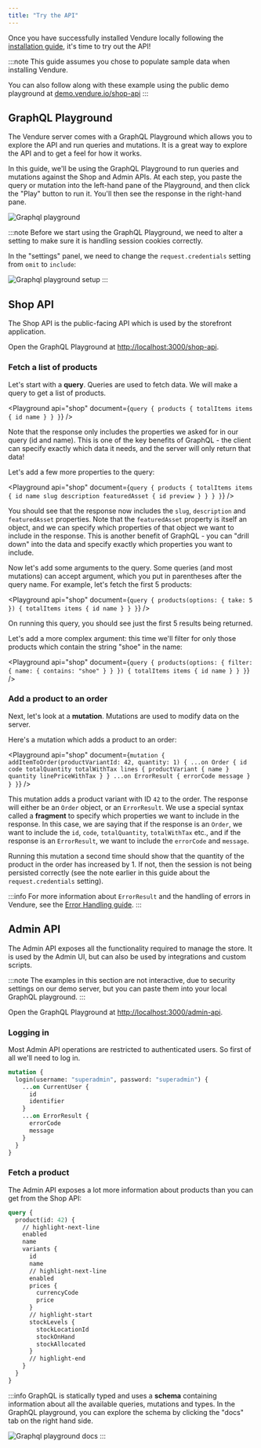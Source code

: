 ```yaml
---
title: "Try the API"
---
```



Once you have successfully installed Vendure locally following the [installation guide](/guides/getting-started/installation),
it's time to try out the API!

:::note
This guide assumes you chose to populate sample data when installing Vendure.

You can also follow along with these example using the public demo playground at [demo.vendure.io/shop-api](https://demo.vendure.io/shop-api)
:::

## GraphQL Playground

The Vendure server comes with a GraphQL Playground which allows you to explore the API and run queries and mutations. It is
a great way to explore the API and to get a feel for how it works.

In this guide, we'll be using the GraphQL Playground to run queries and mutations against the Shop and Admin APIs. At each
step, you paste the query or mutation into the left-hand pane of the Playground, and then click the "Play" button to run it.
You'll then see the response in the right-hand pane.

![Graphql playground](./playground.webp)

:::note
Before we start using the GraphQL Playground, we need to alter a setting to make sure it is handling session cookies
correctly.

In the "settings" panel, we need to change the `request.credentials` setting from `omit` to `include`:

![Graphql playground setup](./playground-setup.webp)
:::

## Shop API

The Shop API is the public-facing API which is used by the storefront application.

Open the GraphQL Playground at [http://localhost:3000/shop-api](http://localhost:3000/shop-api).

### Fetch a list of products

Let's start with a **query**. Queries are used to fetch data. We will make a query to get a list of products.

<Playground api="shop" document={`
query {
  products {
    totalItems
    items {
      id
      name
    }
  }
}
`} />


Note that the response only includes the properties we asked for in our query (id and name). This is one of the key benefits
of GraphQL - the client can specify exactly which data it needs, and the server will only return that data!

Let's add a few more properties to the query:

<Playground api="shop" document={`
query {
  products {
    totalItems
    items {
      id
      name
      slug
      description
      featuredAsset {
        id
        preview
      }
    }
  }
}
`} />

You should see that the response now includes the `slug`, `description` and `featuredAsset` properties. Note that the
`featuredAsset` property is itself an object, and we can specify which properties of that object we want to include in the
response. This is another benefit of GraphQL - you can "drill down" into the data and specify exactly which properties you
want to include.

Now let's add some arguments to the query. Some queries (and most mutations) can accept argument, which you put in parentheses
after the query name. For example, let's fetch the first 5 products:

<Playground api="shop" document={`
query {
  products(options: { take: 5 }) {
    totalItems
    items {
      id
      name
    }
  }
}
`} />

On running this query, you should see just the first 5 results being returned.

Let's add a more complex argument: this time we'll filter for only those products which contain the string "shoe" in the
name:

<Playground api="shop" document={`
query {
  products(options: {
    filter: { name: { contains: "shoe" } }
  }) {
    totalItems
    items {
      id
      name
    }
  }
}
`} />

### Add a product to an order

Next, let's look at a **mutation**. Mutations are used to modify data on the server.

Here's a mutation which adds a product to an order:

<Playground api="shop" document={`
mutation {
  addItemToOrder(productVariantId: 42, quantity: 1) {
    ...on Order {
      id
      code
      totalQuantity
      totalWithTax
      lines {
        productVariant {
          name
        }
        quantity
        linePriceWithTax
      }
    }
    ...on ErrorResult {
      errorCode
      message
    }
  }
}
`} />

This mutation adds a product variant with ID `42` to the order. The response will either be an `Order` object, or an `ErrorResult`.
We use a special syntax called a **fragment** to specify which properties we want to include in the response. In this case,
we are saying that if the response is an `Order`, we want to include the `id`, `code`, `totalQuantity`, `totalWithTax` etc., and
if the response is an `ErrorResult`, we want to include the `errorCode` and `message`.

Running this mutation a second time should show that the quantity of the product in the order has increased by 1. If not,
then the session is not being persisted correctly (see the note earlier in this guide about the `request.credentials` setting).

:::info
For more information about `ErrorResult` and the handling of errors in Vendure, see the [Error Handling guide](/guides/developer-guide/error-handling).
:::

## Admin API

The Admin API exposes all the functionality required to manage the store. It is used by the Admin UI, but can also be used
by integrations and custom scripts.

:::note
The examples in this section are not interactive, due to security settings on our demo server,
but you can paste them into your local GraphQL playground.
:::

Open the GraphQL Playground at [http://localhost:3000/admin-api](http://localhost:3000/admin-api).

### Logging in

Most Admin API operations are restricted to authenticated users. So first of all we'll need to log in.

```graphql title="Admin API"
mutation {
  login(username: "superadmin", password: "superadmin") {
    ...on CurrentUser {
      id
      identifier
    }
    ...on ErrorResult {
      errorCode
      message
    }
  }
}
```

### Fetch a product

The Admin API exposes a lot more information about products than you can get from the Shop API:

```graphql title="Admin API"
query {
  product(id: 42) {
    // highlight-next-line
    enabled
    name
    variants {
      id
      name
      // highlight-next-line
      enabled
      prices {
        currencyCode
        price
      }
      // highlight-start
      stockLevels {
        stockLocationId
        stockOnHand
        stockAllocated
      }
      // highlight-end
    }
  }
}
```

:::info
GraphQL is statically typed and uses a **schema** containing information about all the available queries, mutations and types. In the
GraphQL playground, you can explore the schema by clicking the "docs" tab on the right hand side.

![Graphql playground docs](./playground-docs.webp)
:::
